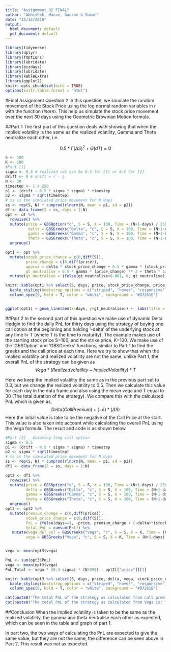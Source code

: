 ```yaml
---
title: "Assignment_Q2_FINAL"
author: "Abhishek, Manav, Gaurav & Suman"
date: "15/12/2018"
output:
  html_document: default
  pdf_document: default
---
```


```r
library(tidyverse)
library(dplyr)
library(fOptions)
library(lubridate)
library(bizdays)
library(lubridate)
library(kableExtra)
library(ggplot2)
knitr::opts_chunk$set(echo = TRUE)
options(knitr.table.format = "html")
```


#Final Assignment Question 2
In this question, we simulate the random movement of the Stock Price using the log normal random variables in r with the function _rlnorm_. This help us simulate the stock price movement over the next 30 days using the Geometric Brownian Motion formula. 

##Part 1
The first part of this question deals with showing that when the implied volatility is the same as the realized volatility, Gamma and Theta neutralize each other, i.e.

 $$0.5*\Gamma(\Delta S)^{2} + \Theta (dT) \approx 0$$

```r

S <- 100
K <- 100
#Part [1]
sigma <- 0.3 # realized vol can be 0.3 for [1] or 0.5 for [2]
drift <- 0 # drift = r - q
N <- 30
timestep <- 1 / 250
p1 <- (drift - 0.5 * sigma * sigma) * timestep
p2 <- sigma * sqrt(timestep)
# ss is the simulated price movement for N days
ss <- rep(S, N) * cumprod(rlnorm(N, mean = p1, sd = p2))
df <- data_frame(S = ss, days = 1:N)
opt <- df %>%
  rowwise() %>%
  mutate(price = GBSOption("c", S = S, X = 100, Time = (N+1-days) / 250, r = 0, b = 0, sigma = 0.3)@price,
          delta = GBSGreeks("Delta", "c", S = S, X = 100, Time = (N+1-days) / 250, r = 0, b = 0, sigma = 0.3),
          gamma = GBSGreeks("Gamma", "c", S = S, X = 100, Time = (N+1-days) / 250, r = 0, b = 0, sigma = 0.3),
          theta = GBSGreeks("Theta", "c", S = S, X = 100, Time = (N+1-days) / 250, r = 0, b = 0, sigma = 0.3)) %>%
  ungroup()

opt1 <- opt %>%
  mutate(stock_price_change = c(0,diff(S)),
         price_change = c(0,diff(price)),
         approx = delta * stock_price_change + 0.5 * gamma * (stock_price_change) ** 2 + theta * 1/250,
         gt_neutralise = 0.5 * gamma * (price_change) ** 2 + theta * 1/250) %>%
  mutate(gt_neutralise = ifelse(gt_neutralise<0.001, 0, gt_neutralise))

knitr::kable(opt1 %>% select(S, days, price, stock_price_change, price_change, approx, gamma, theta, gt_neutralise), format="html", caption="Gamma and Theta neutralise (gt_neutralise)") %>%
  kable_styling(bootstrap_options = c("striped", "hover", "responsive")) %>%
  column_spec(9, bold = T, color = "white", background = "#D7261E")


ggplot(opt1) + geom_line(aes(x=days, y=gt_neutralise)) +  labs(title = "Gamma-Theta Neutralization", x = "Date", y = "0.5*Gamma*(delS)^2 + Theta*dT")

```


##Part 2
In the second part of this question we make use of dynamic Delta Hedgin to find the daily PnL for thirty days using the strategy of buying one call option at the beginning and holding '-delta' of the underlying stock at any time t$\lt$ T (where T is the time to maturity). The example makes use of the starting stock price S=100, and the strike price, K=100. We make use of the 'GBSOption' and 'GBSGreeks' functions, similar to Part 1 to find the greeks and the call price at each time. Here we try to show that when the implied volatility and realized volatility are not the same, unlike Part 1, the overall PnL of the strategy can be given as 
$$Vega * (Realized Volatility - Implied Volatility) * T $$

Here we keep the implied volatility the same as in the previous part set to 0.3, but we change the realized volatility to 0.5. Then we calculate this value for each day in the data frame and also using the mean vega and T equal to 30 (The total duration of the strategy). We compare this with the calculated PnL which is given as,
$$Delta(Call Premium) + (-\delta)*(\Delta S) $$
Here the initial value is take to be the negative of the Call Price at the start. This value is also taken into account while calculating the overall PnL using the Vega formula. The result and code is as shown below.

```r

#Part [2] - Assuming long call option
sigma <- 0.5
p1 <- (drift - 0.5 * sigma * sigma) * timestep
p2 <- sigma * sqrt(timestep)
# ss is the simulated price movement for N days
ss <- rep(S, N) * cumprod(rlnorm(N, mean = p1, sd = p2))
df1 <- data_frame(S = ss, days = 1:N)

opt2 <- df1 %>%
  rowwise() %>%
  mutate(price = GBSOption("c", S = S, X = 100, Time = (N+1-days) / 250, r = 0, b = 0, sigma = 0.3)@price,
         delta = GBSGreeks("Delta", "c", S = S, X = 100, Time = (N+1-days) / 250, r = 0, b = 0, sigma = 0.3),
         gamma = GBSGreeks("Gamma", "c", S = S, X = 100, Time = (N+1-days) / 250, r = 0, b = 0, sigma = 0.3),
         theta = GBSGreeks("Theta", "c", S = S, X = 100, Time = (N+1-days) / 250, r = 0, b = 0, sigma = 0.3)) %>%
  ungroup()
opt3 <- opt2 %>%
  mutate(premium_change = c(0,diff(price)),
         stock_price_change = c(0,diff(S)),
         PnL = ifelse(days==1, -price, premium_change + (-delta)*(stock_price_change)),
         total_PnL = cumsum(PnL)) %>%
   mutate(vega_del_vol = GBSGreeks("Vega", "c", S = S, X = K, Time = (N+1-days) / 250, r = 0, b = 0, sigma = 0.3) * (0.3-sigma) * (1/250),
         vega = GBSGreeks("Vega", "c", S = S, X = K, Time = (N+1-days) / 250, r = 0, b = 0, sigma = 0.3))


vega <- mean(opt3$vega)

PnL <- sum(opt3$PnL)
vega <- mean(opt3$vega)
PnL_Total <- vega * (0.3-sigma) * (N/250) - opt2[["price"]][1]    

knitr::kable(opt3 %>% select(S, days, price, delta, vega, stock_price_change, premium_change, PnL, total_PnL, vega_del_vol), format="html", caption="Vega_del_Vol and Overall PnL") %>%
  kable_styling(bootstrap_options = c("striped", "hover", "responsive")) %>%
  column_spec(9, bold = T, color = "white", background = "#D7261E")

cat(paste0("The total PnL of the strategy as calculated from call premium and S is: ", PnL))
cat(paste0("The total PnL of the strategy as calculated from Vega is: ", PnL_Total))

```

##Conclusion
When the implied volatility is taken to be the same as the realized volatility, the gamma and theta neutralise each other as expected, which can be seen in the table and graph of part 1.

In part two, the two ways of calculating the PnL are expected to give the same value, but they are not the same, the difference can be seen above in Part 2. This result was not as expected. 
